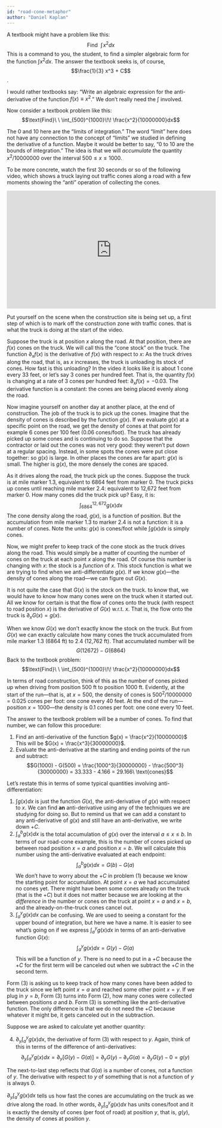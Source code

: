 ```yaml
---
id: "road-cone-metaphor"
author: "Daniel Kaplan"
---
```


A textbook might have a problem like this:
$$\text{Find}\ \ \int\! x^2 dx$$
This is a command to you, the student, to find a simpler algebraic form for the function $\int x^2 dx$. The answer the textbook seeks is, of course, $$\frac{1}{3} x^3 + C$$.

I would rather textbooks say: "Write an algebraic expression for the anti-derivative of the function $f(x) \equiv x^2$." We don't really need the $\int$ involved.

Now consider a textbook problem like this:
$$\text{Find}\ \ \int_{500}^{1000}\!\! \frac{x^2}{10000000}dx$$

The 0 and 10 here are the "limits of integration." The word "limit" here does not have any connection to the concept of "limits" we studied in defining the derivative of a function. Maybe it would be better to say, "0 to 10 are the bounds of integration." The idea is that we will *accumulate* the quantity $x^2 / 10000000$ over the interval $500 \leq x \leq 1000$.

To be more concrete, watch the first 30 seconds or so of the following video, which shows a truck laying out traffic cones along a road with a few moments showing the "anti" operation of collecting the cones.

<iframe width="560" height="315" src="https://www.youtube.com/embed/mwHhHh4dXJs" frameborder="0" allow="accelerometer; autoplay; clipboard-write; encrypted-media; gyroscope; picture-in-picture" allowfullscreen></iframe>

Put yourself on the scene when the construction site is being set up, a first step of which is to mark off the construction zone with traffic cones. that is  what the truck is doing at the start of the video.

Suppose the truck is at position $x$ along the road. At that position, there are $f(x)$ cones on the truck. We will call this the "cone stock" on the truck. The function $\partial_x f(x)$ is the derivative of $f(x)$ with respect to $x$: As the truck drives along the road, that is, as $x$ increases, the truck is unloading its stock of cones. How fast is this unloading? In the video it looks like it is about 1 cone every 33 feet, or let's say 3 cones per hundred feet. That is, the quantity $f(x)$ is changing at a rate of 3 cones per hundred feet: $\partial_x f(x) = -0.03$. The derivative function is a constant: the cones are being placed evenly along the road.

Now imagine yourself on another day at another place, at the end of construction. The job of the truck is to pick up the cones. Imagine that the density of cones is described by the function $g(x)$. If we evaluate $g(x)$ at a specific point on the road, we get the density of cones at that point for example 6 cones per 100 feet (0.06 cones/foot). The truck has already picked up some cones and is continuing to do so. Suppose that the contractor or laid out the cones was not very good: they weren't put down at a regular spacing. Instead, in some spots the cones were put close together: so $g(x)$ is large. In other places the cones are far apart: $g(x)$ is small. The higher is $g(x)$, the more densely the cones are spaced.

As it drives along the road, the truck pick up the cones. Suppose the truck is at mile marker 1.3, equivalent to 6864 feet from marker 0. The truck picks up cones until reaching mile marker 2.4: equivalent to 12,672 feet from marker 0. How many cones did the truck pick up? Easy, it is:
$$\int_{6864}^{12,672} g(x) dx$$
The cone density along the road, $g(x)$, is a function of position. But the accumulation from mile marker 1.3 to marker 2.4 is not a function: it is a number of cones. Note the units: $g(x)$ is cones/foot while $\int g(x)dx$ is simply cones.

Now, we might prefer to keep track of the cone stock as the truck drives along the road. This would simply be a matter of counting the number of cones on the truck at each point $x$ along the road. Of course this number is changing with $x$: the stock is a *function* of $x$. This stock function is what we are trying to find when we anti-differentiate $g(x)$. If we know $g(x)$---the density of cones along the road---we can figure out $G(x)$.

It is not quite the case that $G(x)$ is the stock on the truck. to know that, we would have to know how many cones were on the truck when it started out. All we know for certain is that the flow of cones onto the truck (with respect to road position $x$) is the derivative of $G(x)$ w.r.t. $x$. That is, the flow onto the truck is $\partial_x G(x) = g(x)$.

When we know $G(x)$ we don't exactly know the stock on the truck. But from $G(x)$ we can exactly calculate how many cones the truck accumulated from mile marker 1.3 (6864 ft) to 2.4 (12,762 ft). That accumulated number will be $$G(12672) - G(6864)$$
Back to the textbook problem:
$$\text{Find}\ \ \int_{500}^{1000}\!\! \frac{x^2}{10000000}dx$$

In terms of road construction, think of this as the number of cones picked up when driving from position 500 ft to position 1000 ft. Evidently, at the start of the run---that is, at $x=500$, the density of cones is $500^2 / 10000000 =  0.025$ cones per foot: one cone every 40 feet. At the end of the run---position $x=1000$---the density is 0.1 cones per foot: one cone every 10 feet.

The answer to the textbook problem will be a number of cones. To find that number, we can follow this procedure:

1. Find an anti-derivative of the function $g(x) = \frac{x^2}{10000000}$ This will be $G(x) = \frac{x^3}{30000000}$.
2. Evaluate the anti-derivative at the starting and ending points of the run and subtract:
$$G(1000) - G(500) = \frac{1000^3}{30000000} - \frac{500^3}{30000000} = 33.333 - 4.166 = 29.166\ \text{cones}$$

Let's restate this in terms of some typical quantities involving anti-differentiation:

1. $\int g(x) dx$ is just the function $G(x)$, the anti-derivative of $g(x)$ with respect to $x$. We can find **an** anti-derivative using any of the techniques we are studying for doing so. But to remind us that we can add a constant to any anti-derivative of $g(x)$ and still have an anti-derivative, we write down $+ C$.
2. $\int_a^b g(x) dx$ is the total accumulation of $g(x)$ over the interval $a \leq x \leq b$. In terms of our road-cone example, this is the number of cones picked up between road position $x=a$ and position $x=b$. We will calculate this number using the anti-derivative evaluated at each endpoint: $$\int_a^b g(x) dx = G(b) - G(a)$$ We don't have to worry about the $+ C$ in problem (1) because we know the starting point for accumulation. At point $x=a$ we had accumulated no cones yet. There might have been some cones already on the truck (that is  the $+ C$) but it does not matter because we are looking at the *difference* in the number or cones on the truck at point $x=a$ and $x=b$, and the already-on-the-truck cones cancel out.
3. $\int_a^y g(x) dx$ can be confusing. We are used to seeing a constant for the upper bound of integration, but here we have a name. It is easier to see what's going on if we express $\int_a^y g(x)dx$ in terms of an anti-derivative function $G(x)$:
$$\int_a^y g(x) dx = G(y) - G(a)$$
This will be a function of $y$. There is no need to put in a $+ C$ because the $+ C$ for the first term will be canceled out when we subtract the $+ C$ in the second term.

Form (3) is asking us to keep track of how many cones have been added to the truck since we left point $x=a$ and reached some other point $x=y$. If we plug in $y=b$, Form (3) turns into Form (2), how many cones were collected between positions $a$ and $b$. Form (3) is something like the anti-derivative function. The only difference is that we do not need the $+ C$ because whatever it might be, it gets canceled out in the subtraction.

Suppose we are asked to calculate yet another quantity:

4. $\partial_y \int_a^y g(x) dx$, the derivative of form (3) with respect to $y$. Again, think of this in terms of the difference of anti-derivatives:
$$\partial_y \int_a^y g(x) dx = \partial_y \left[G(y) - G(a)\right] = \partial_y G(y) - \partial_y G(a) = \partial_y G(y) - 0 = g(y)$$

The next-to-last step reflects that $G(a)$ is a number of cones, not a function of $y$. The derivative with respect to $y$ of something that is not a function of $y$ is always 0.

$\partial_y \int_a^y g(x) dx$ tells us how fast the cones are accumulating on the truck as we drive along the road. In other words, $\partial_y \int_a^y g(x) dx$ has units cones/foot and it is exactly the density of cones (per foot of road) at position $y$, that is, $g(y)$, the density of cones at position $y$.
